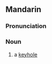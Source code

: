 ==Mandarin==
{{zh-hanzi-box|[[锁眼]]|[[鎖]][[眼]]}}

===Pronunciation===
{{Pinyin-IPA|suǒyǎn}}

===Noun===
{{cmn-noun|t|pin=suǒyǎn|pint=suo3yan3|tra=鎖眼|sim=锁眼}}

# a [[keyhole]]